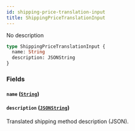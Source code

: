 ```yaml
---
id: shipping-price-translation-input
title: ShippingPriceTranslationInput
---
```


No description

```graphql
type ShippingPriceTranslationInput {
  name: String
  description: JSONString
}
```

### Fields

#### `name` ([`String`](/docs/developer/api-reference/scalars/string))

#### `description` ([`JSONString`](/docs/developer/api-reference/scalars/json-string))

Translated shipping method description (JSON).
